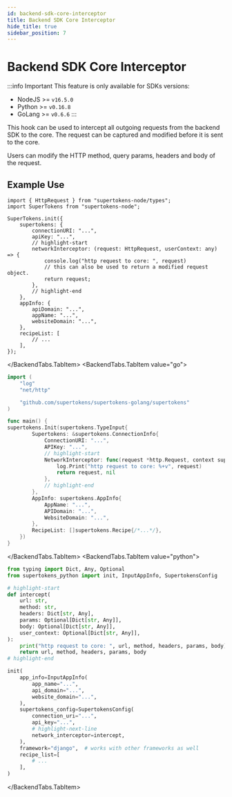 ```yaml
---
id: backend-sdk-core-interceptor
title: Backend SDK Core Interceptor
hide_title: true
sidebar_position: 7
---
```



# Backend SDK Core Interceptor

:::info Important
This feature is only available for SDKs versions:
- NodeJS >= `v16.5.0`
- Python >= `v0.16.8`
- GoLang >= `v0.6.6`
:::

This hook can be used to intercept all outgoing requests from the backend SDK to the core. The request can be captured and modified before it is sent to the core.

Users can modify the HTTP method, query params, headers and body of the request.

## Example Use

<BackendTabs>
<BackendTabs.TabItem value="nodejs">

```tsx
import { HttpRequest } from "supertokens-node/types";
import SuperTokens from "supertokens-node";

SuperTokens.init({
    supertokens: {
        connectionURI: "...",
        apiKey: "...",
        // highlight-start
        networkInterceptor: (request: HttpRequest, userContext: any) => {
            console.log("http request to core: ", request)
            // this can also be used to return a modified request object.
            return request;
        },
        // highlight-end
    },
    appInfo: {
        apiDomain: "...",
        appName: "...",
        websiteDomain: "...",
    },
    recipeList: [
        // ... 
    ],
});
```

</BackendTabs.TabItem>
<BackendTabs.TabItem value="go">

```go
import (
    "log"
    "net/http"

    "github.com/supertokens/supertokens-golang/supertokens"
)

func main() {
supertokens.Init(supertokens.TypeInput{
        Supertokens: &supertokens.ConnectionInfo{
            ConnectionURI: "...",
            APIKey: "...",
            // highlight-start
            NetworkInterceptor: func(request *http.Request, context supertokens.UserContext) (*http.Request, error) {
				log.Print("http request to core: %+v", request)
				return request, nil
			},
            // highlight-end
        },
        AppInfo: supertokens.AppInfo{
            AppName: "...",
            APIDomain: "...",
            WebsiteDomain: "...",
        },
        RecipeList: []supertokens.Recipe{/*...*/},
    })
}
```

</BackendTabs.TabItem>
<BackendTabs.TabItem value="python">

```python
from typing import Dict, Any, Optional
from supertokens_python import init, InputAppInfo, SupertokensConfig

# highlight-start
def intercept(
    url: str,
    method: str,
    headers: Dict[str, Any],
    params: Optional[Dict[str, Any]],
    body: Optional[Dict[str, Any]],
    user_context: Optional[Dict[str, Any]],
):
    print("http request to core: ", url, method, headers, params, body)
    return url, method, headers, params, body
# highlight-end

init(
    app_info=InputAppInfo(
        app_name="...",
        api_domain="...",
        website_domain="...",
    ),
    supertokens_config=SupertokensConfig(
        connection_uri="...",
        api_key="...",
        # highlight-next-line
        network_interceptor=intercept,
    ),
    framework="django",  # works with other frameworks as well
    recipe_list=[
        # ...
    ],
)
```

</BackendTabs.TabItem>
</BackendTabs>
